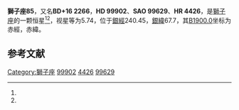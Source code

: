 {{Starbox begin
| name = 獅子座85
}}
{{Starbox observe
| epoch = [[J2000.0|J2000.0]]
| constell = [[獅子座|獅子座]]<ref name=SIMBAD>{{cite web
 | url=http://simbad.u-strasbg.fr/simbad/sim-id?Ident=HR+4426
 | title =Pulsating variable Star
 | publisher=Centre de Données astronomiques de Strasbourg
 | work=SIMBAD
 | accessdate=2012-07-13}}</ref><ref name=DATA>{{cite web
 | url=http://vizier.u-strasbg.fr/viz-bin/VizieR-5?-out.add=.&-source=5050&-corr=PK=HR&-out.max=9999&HR=4426
 | title=VizieR Detailed Page
 | accessdate=2012-07-13
 | archive-date=2016-03-04
 | archive-url=https://web.archive.org/web/20160304195216/http://vizier.u-strasbg.fr/viz-bin/VizieR-5?-out.add=.&-source=5050&-corr=PK=HR&-out.max=9999&HR=4426
 | dead-url=no
 }}</ref>
| 星官 = 
| ra = {{RA|11|29|41.9}}<ref name=SIMBAD /><ref name=DATA />
| dec = {{DEC|+15|24|48}}<ref name=SIMBAD /><ref name=DATA />
| appmag_v = 5.74<ref name=SIMBAD /><ref name=DATA />
}}
{{Starbox character
| class = gK4<ref name=SIMBAD /><ref name=DATA />
| b-v = 1.32<ref name=SIMBAD /><ref name=DATA />
| u-b = <ref name=SIMBAD /><ref name=DATA />
| r-i = <ref name=SIMBAD /><ref name=DATA />
| variable = 
}}
{{Starbox astrometry
| radial_v = 
| prop_mo_ra = -29
| parallax = 
| p_error = 
}}
{{Starbox catalog
| names =BD+16 2266，[[SAO星表|SAO]] 99629，[[HD星表|HD]] 99902，[[HR星表|HR]] 4426}}
{{Starbox reference |Simbad=HR+4426}}
{{Starbox end}}

'''獅子座85'''，又名'''BD+16 2266'''，'''HD 99902'''、'''SAO 99629'''、'''HR 4426'''，是[[獅子座|獅子座]]的一颗恒星<ref name=SIMBAD /><ref name=DATA />，视星等为5.74，位于[[銀道座標系|銀經]]240.45，[[銀道座標系|銀緯]]67.7，其[[B1900.0|B1900.0]]坐标为赤經{{RA|11|24|29.3}}，赤緯{{DEC|+15|67.7|56}}。

== 参考文献 ==
{{reflist}}

{{star-stub}}

{{獅子座恒星}}
[[Category:獅子座|Category:獅子座]]
[[Category:HD和HDE天體|99902]]
[[Category:HR天體|4426]]
[[Category:SAO天體|99629]]